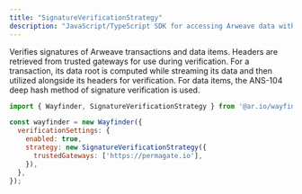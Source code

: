```yaml
---
title: "SignatureVerificationStrategy"
description: "JavaScript/TypeScript SDK for accessing Arweave data with built-in verification and gateway routing"
---
```


Verifies signatures of Arweave transactions and data items. Headers are retrieved from trusted gateways for use during verification. For a transaction, its data root is computed while streaming its data and then utilized alongside its headers for verification. For data items, the ANS-104 deep hash method of signature verification is used.

```javascript
import { Wayfinder, SignatureVerificationStrategy } from '@ar.io/wayfinder-core';

const wayfinder = new Wayfinder({
  verificationSettings: {
    enabled: true,
    strategy: new SignatureVerificationStrategy({
      trustedGateways: ['https://permagate.io'],
    }),
  },
});
```
